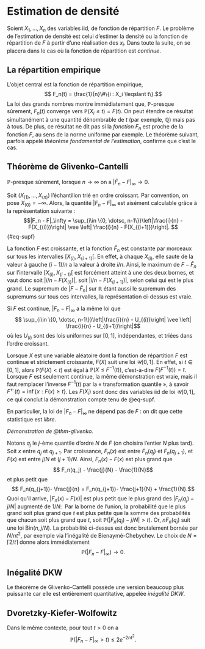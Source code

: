 # Estimation de densité

Soient $X_1, \dotsc, X_n$ des variables iid, de fonction de répartition $F$. Le problème de l'estimation de densité est celui d'estimer la densité ou la fonction de répartition de $F$ à partir d'une réalisation des $x_i$. Dans toute la suite, on se placera dans le cas où la fonction de répartition est *continue*. 

## La répartition empirique 

L'objet central est la fonction de répartition empirique, 
$$ F_n(t) = \frac{1}{n}\#\{i : X_i \leqslant t\}.$$
La loi des grands nombres montre immédiatement que, $\mathbb{P}$-presque sûrement, $F_n(t)$ converge vers $\mathbb{P}(X_i \leqslant t)=F(t)$. On peut étendre ce résultat simultanément à une quantité dénombrable de $t$ (par exemple, $\mathbb{Q}$) mais pas à tous. De plus, ce résultat ne dit pas si la *fonction* $F_n$ est proche de la fonction $F$, au sens de la norme uniforme par exemple. Le théorème suivant, parfois appelé *théorème fondamental de l'estimation*, confirme que c'est le cas. 

:::{#thm-glivenko}

## Théorème de Glivenko-Cantelli

$\mathbb{P}$-presque sûrement, lorsque $n \to \infty$ on a $|\hat{F}_n - F|_\infty \to 0$. 

:::

Soit $(X_{(1)}, \dotsc, X_{(n)})$ l'échantillon trié en ordre croissant. Par convention, on pose $X_{(0)} = -\infty$. Alors, la quantité $|F_n - F|_\infty$ est aisément calculable grâce à la représentation suivante : 
$$|F_n - F|_\infty = \sup_{i\in \{0, \dotsc, n-1\}}\left|\frac{i}{n} - F(X_{(i)})\right| \vee \left| \frac{i}{n} - F(X_{(i+1)})\right|. $${#eq-supf}

:::{.proof}

La fonction $F$ est croissante, et la fonction $\hat{F}_n$ est constante par morceaux sur tous les intervalles $[X_{(i)}, X_{(i+1)}[$. En effet, à chaque $X_{(i)}$, elle saute de la valeur à gauche $(i-1)/n$ a la valeur à droite $i/n$. Ainsi, le maximum de $F - \hat{F}_n$ sur l'intervalle $[X_{(i)}, X_{(i+1)}[$ est forcément atteint à une des deux bornes, et vaut donc soit $|i/n - F(X_{(i)})|$, soit $|i/n - F(X_{(i+1)})|$, selon celui qui est le plus grand. Le supremum de $|F - \hat{F}_n|$ sur $\mathbb{R}$ étant aussi le supremum des supremums sur tous ces intervalles, la représentation ci-dessus est vraie. 

:::


:::{#lem-gc}

Si $F$ est continue, $|F_n - F|_\infty$ a la même loi que 
$$ \sup_{i\in \{0, \dotsc, n-1\}}\left|\frac{i}{n} - U_{(i)}\right| \vee \left| \frac{i}{n} - U_{(i+1)}\right|$$
où les $U_{(i)}$ sont des lois uniformes sur $[0,1]$, indépendantes, et triées dans l'ordre croissant. 

:::

:::{.proof}
Lorsque $X$ est une variable aléatoire dont la fonction de répartition $F$ est continue et strictement croissante, $F(X)$ suit une loi $\mathscr{U}[0,1]$. En effet, si $t\in [0,1]$, alors $\mathbb{P}(F(X)<t)$ est égal à $\mathbb{P}(X \leqslant F^{-1}(t))$, c'est-à-dire $F(F^{-1}(t)) = t$. Lorsque $F$ est seulement continue, la même démonstration est vraie, mais il faut remplacer l'inverse $F^{-1}(t)$ par la « transformation quantile », à savoir $F^{\leftarrow}(t) = \inf\{x : F(x)\geqslant t\}$. Les $F(X_i)$ sont donc des variables iid de loi $\mathscr{U}[0,1]$, ce qui conclut la démonstration compte tenu de @eq-supf. 

:::

En particulier, la loi de $|F_n - F|_\infty$ ne dépend pas de $F$ : on dit que cette statistique est *libre*. 


*Démonstration de @thm-glivenko.* 

Notons $q_j$ le $j$-ème quantile d'ordre $N$ de $F$ (on choisira l'entier $N$ plus tard). Soit $x$ entre $q_j$ et $q_{j+1}$. Par croissance, $F_n(x)$ est entre $F_n(q_j)$ et  $F_n(q_{j+1})$, et $F(x)$ est entre $j/N$ et $(j+1)/N$. Ainsi, $F_n(x) - F(x)$ est plus grand que 
$$ F_n(q_j) - \frac{j}{N} - \frac{1}{N}$$
et plus petit que 
$$ F_n(q_{j+1})- \frac{j}{n} = F_n(q_{j+1})- \frac{j+1}{N}  + \frac{1}{N}.$$
Quoi qu'il arrive, $|F_n(x) - F(x)|$ est plus petit que le plus grand des $|F_n(q_j) - j/N|$ augmenté de $1/N$: 
Par la borne de l'union, la probabilité que le plus grand soit plus grand que $t$ est plus petite que la somme des probabilités que chacun soit plus grand que $t$, soit $\mathbb{P}(|F_n(q_j) - j/N|>t)$. 
Or, $nF_n(q_j)$ suit une loi $\mathrm{Bin}(n, j/N)$.  La probabilité ci-dessus est donc brutalement bornée par $N/nt^2$, par exemple via l'inégalité de Bienaymé-Chebychev. Le choix de $N = \lceil 2/t \rceil$ donne alors immédiatement 
$$\mathbb{P}(|F_n - F|_\infty) \to 0. $$

## Inégalité DKW


Le théorème de Glivenko-Cantelli possède une version beaucoup plus puissante car elle est entièrement quantitative, appelée *inégalité DKW*. 

:::{#thm-DKW}

## Dvoretzky-Kiefer-Wolfowitz
Dans le même contexte, pour tout $t>0$ on a 
$$\mathbb{P}(|F_n - F|_\infty > t) \leqslant 2e^{-2nt^2}.$$

:::
